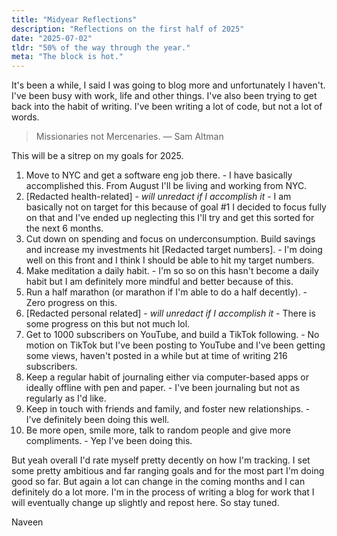 ```yaml
---
title: "Midyear Reflections"
description: "Reflections on the first half of 2025"
date: "2025-07-02"
tldr: "50% of the way through the year."
meta: "The block is hot."
---
```


It's been a while, I said I was going to blog more and unfortunately I haven't. I've been busy with work, life and other things. I've also been trying to get back into the habit of writing. I've been writing a lot of code, but not a lot of words.

> Missionaries not Mercenaries.
> — Sam Altman

This will be a sitrep on my goals for 2025.

1. Move to NYC and get a software eng job there. - I have basically accomplished this. From August I'll be living and working from NYC.
2. [Redacted health-related] - _will unredact if I accomplish it_ - I am basically not on target for this because of goal #1 I decided to focus fully on that and I've ended up neglecting this I'll try and get this sorted for the next 6 months.
3. Cut down on spending and focus on underconsumption. Build savings and increase my investments hit [Redacted target numbers]. - I'm doing well on this front and I think I should be able to hit my target numbers.
4. Make meditation a daily habit. - I'm so so on this hasn't become a daily habit but I am definitely more mindful and better because of this.
5. Run a half marathon (or marathon if I'm able to do a half decently). - Zero progress on this.
6. [Redacted personal related] - _will unredact if I accomplish it_ - There is some progress on this but not much lol.
7. Get to 1000 subscribers on YouTube, and build a TikTok following. - No motion on TikTok but I've been posting to YouTube and I've been getting some views, haven't posted in a while but at time of writing 216 subscribers.
8. Keep a regular habit of journaling either via computer-based apps or ideally offline with pen and paper. - I've been journaling but not as regularly as I'd like.
9. Keep in touch with friends and family, and foster new relationships. - I've definitely been doing this well.
10. Be more open, smile more, talk to random people and give more compliments. - Yep I've been doing this.

But yeah overall I'd rate myself pretty decently on how I'm tracking. I set some pretty ambitious and far ranging goals and for the most part I'm doing good so far. But again a lot can change in the coming months and I can definitely do a lot more. I'm in the process of writing a blog for work that I will eventually change up slightly and repost here. So stay tuned.

Naveen
